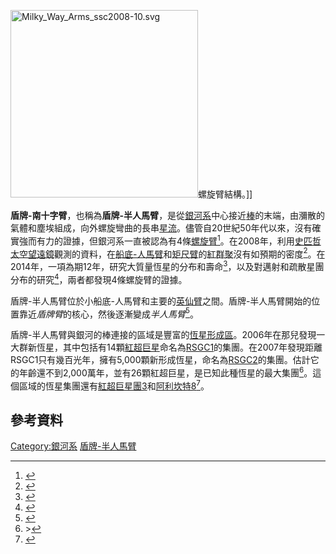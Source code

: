 [[File:Milky_Way_Arms_ssc2008-10.svg|300px]]螺旋臂結構。]]

'''盾牌-南十字臂'''，也稱為'''盾牌-半人馬臂'''，是從[[銀河系|銀河系]]中心接近[[棒旋星系|棒]]的末端，由瀰散的氣體和塵埃組成，向外螺旋彎曲的長串[[恆星|星流]]。儘管自20世紀50年代以來，沒有確實強而有力的證據，但銀河系一直被認為有4條[[螺旋星系#螺旋臂|螺旋臂]]<ref name=bash>{{Cite journal | last1 = Bash | first1 = F. N. | doi = 10.1086/159401 | title = Does the Galaxy have four spiral arms | journal = The Astrophysical Journal | volume = 250 | pages = 551 | year = 1981 | pmid =  | pmc = | bibcode = 1981ApJ...250..551B }}</ref>。在2008年，利用[[史匹哲太空望遠鏡|史匹哲太空望遠鏡]]觀測的資料，在[[人馬臂|船底-人馬臂]]和[[天鵝臂|矩尺臂]]的[[紅群聚|紅群聚]]沒有如預期的密度<ref name=benjamin>{{Cite journal | display-authors=1| last1 = Churchwell | first1 = E. | last2 = Babler | first2 = B. L. | last3 = Meade | first3 = M. R. | last4 = Whitney | first4 = B. A. | last5 = Benjamin | first5 = R. | last6 = Indebetouw | first6 = R. | last7 = Cyganowski | first7 = C. | last8 = Robitaille | first8 = T. P. | last9 = Povich | first9 = M. | doi = 10.1086/597811 | title = The Spitzer/GLIMPSE surveys: a new view of the Milky Way | journal = Publications of the Astronomical Society of the Pacific | volume = 121 | issue = 877 | pages = 213 | year = 2009 | bibcode=2009PASP..121..213C| pmid =  | pmc = }}</ref>。在2014年，一項為期12年，研究大質量恆星的分布和壽命<ref>{{Cite journal | last1 = Urquhart | first1 = J. S. | last2 = Figura | first2 = C. C. | last3 = Moore | first3 = T. J. T. | last4 = Hoare | first4 = M. G. | last5 = Lumsden | first5 = S. L. | last6 = Mottram | first6 = J. C. | last7 = Thompson | first7 = M. A. | last8 = Oudmaijer | first8 = R. D. | doi = 10.1093/mnras/stt2006 | title = The RMS survey: Galactic distribution of massive star formation | journal = Monthly Notices of the Royal Astronomical Society | volume = 437 | issue = 2 | pages = 1791 | year = 2013 | pmid =  | pmc = | bibcode = 2014MNRAS.437.1791U |arxiv = 1310.4758 }}</ref>，以及對邁射和疏散星團分布的研究<ref name=bobylev>{{Cite journal | last1 = Bobylev | first1 = V. V. | last2 = Bajkova | first2 = A. T. | title = The Milky Way spiral structure parameters from data on masers and selected open clusters | doi = 10.1093/mnras/stt1987 | journal = Monthly Notices of the Royal Astronomical Society | volume = 437 | issue = 2 | pages = 1549 | year = 2013 | pmid =  | pmc = | bibcode = 2014MNRAS.437.1549B |arxiv = 1310.3974 }}</ref>，兩者都發現4條螺旋臂的證據。

盾牌-半人馬臂位於小船底-人馬臂和主要的[[英仙臂|英仙臂]]之間。盾牌-半人馬臂開始的位置靠近''盾牌臂''的核心，然後逐漸變成''半人馬臂''<ref name=Churchwell2009>{{cite journal|last=Churchwell|first=Ed|author2=Babler, Brian L.|author3=Meade, Marlin A.|title=The Spitzer/GLIMPSE Surveys: A New View of the Milky Way|journal=Publications of the Astronomical Society of the Pacific|year=2009|volume=121|issue=877|pages=213–230|doi=10.1086/597811|url=http://www.astro.wisc.edu/sirtf/Churchwell_2009.pdf|format=pdf|bibcode=2009PASP..121..213C|access-date=2019-03-05|archive-date=2014-01-21|archive-url=https://www.webcitation.org/6Mn3zcVjn?url=http://www.astro.wisc.edu/sirtf/Churchwell_2009.pdf|dead-url=no}}</ref>。

盾牌-半人馬臂與銀河的棒連接的區域是豐富的[[恆星形成|恆星形成區]]。2006年在那兒發現一大群新恆星，其中包括有14顆[[紅超巨星|紅超巨星]]命名為[[RSGC1|RSGC1]]的集團。在2007年發現距離RSGC1只有幾百光年，擁有5,000顆新形成恆星，命名為[[史蒂芬森2|RSGC2]]的集團。估計它的年齡還不到2,000萬年，並有26顆紅超巨星，是已知此種恆星的最大集團<ref name=davies>>{{Cite journal | last1 = Davies | first1 = B. | last2 = Figer | first2 = D. F. | last3 = Kudritzki | first3 = R. P. | last4 = MacKenty | first4 = J. | last5 = Najarro | first5 = F. | last6 = Herrero | first6 = A. | doi = 10.1086/522224 | title = A Massive Cluster of Red Supergiants at the Base of the Scutum‐Crux Arm | journal = The Astrophysical Journal | volume = 671 | pages = 781 | year = 2007 | pmid =  | pmc =| format = pdf | bibcode=2007ApJ...671..781D|arxiv = 0708.0821 }}</ref>。這個區域的恆星集團還有[[紅超巨星團3|紅超巨星團3]]和[[阿利坎特8|阿利坎特8]]<ref name=Negueruela2010>{{Cite journal | volume = 513 | journal = Astronomy and Astrophysics | title = Another cluster of red supergiants close to RSGC1 | pages = A74 | year = 2010| bibcode = 2010A&A...513A..74N | doi = 10.1051/0004-6361/200913373 | first5 = S. | last5 = Martínez-Núñez | first2 = C. | last2 = González-Fernández | first1 = I. | last3 = Marco | first3 = A. | first4 = J. S. | last4 = Clark | last1 = Negueruela|arxiv = 1002.1823 }}</ref>。

== 參考資料 ==
{{Reflist}}

{{銀河}}

{{DEFAULTSORT:Scutum-Centaurus Arm}}
[[Category:銀河系|Category:銀河系]]
[[Category:盾牌-半人馬臂|]]